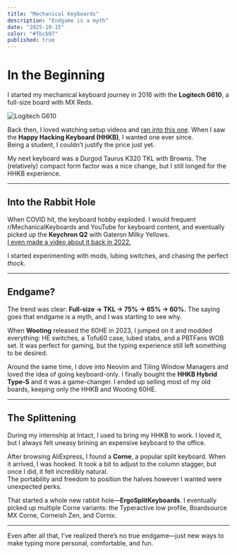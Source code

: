 ```yaml
---
title: "Mechanical Keyboards"
description: "Endgame is a myth"
date: "2025-10-15"
color: "#fbcb97"
published: true
---
```

# In the Beginning

I started my mechanical keyboard journey in 2016 with the **Logitech G610**, a full-size board with MX Reds.

![Logitech G610](https://external-content.duckduckgo.com/iu/?u=https%3A%2F%2Fwww.techreflex.net%2Fwp-content%2Fuploads%2F2017%2F10%2FDSC_0129.jpg&f=1&nofb=1&ipt=4bf35770caba767c10364e46d2fc0281a35d452a51d564eb5f2f20d42cebf09c)

Back then, I loved watching setup videos and [ran into this one](https://www.youtube.com/watch?v=-NqTUsbQD7w). When I saw the **Happy Hacking Keyboard (HHKB)**, I wanted one ever since.  
Being a student, I couldn’t justify the price just yet.

My next keyboard was a Durgod Taurus K320 TKL with Browns. The (relatively) compact form factor was a nice change, but I still longed for the HHKB experience.

---

## Into the Rabbit Hole

When COVID hit, the keyboard hobby exploded. I would frequent r/MechanicalKeyboards and YouTube for keyboard content, and eventually picked up the **Keychron Q2** with Gateron Milky Yellows.  
[I even made a video about it back in 2022.](https://www.youtube.com/watch?v=jMmN9zrK9Fs)

I started experimenting with mods, lubing switches, and chasing the perfect *thock*.

---

## Endgame?

The trend was clear: **Full-size → TKL → 75% → 65% → 60%.**
The saying goes that endgame is a myth, and I was starting to see why.

When **Wooting** released the 60HE in 2023, I jumped on it and modded everything: HE switches, a Tofu60 case, lubed stabs, and a PBTFans WOB set. It was perfect for gaming, but the typing experience still left something to be desired.

Around the same time, I dove into Neovim and Tiling Window Managers and loved the idea of going keyboard-only. I finally bought the **HHKB Hybrid Type-S** and it was a game-changer. I ended up selling most of my old boards, keeping only the HHKB and Wooting 60HE.

---

## The Splittening

During my internship at Intact, I used to bring my HHKB to work. I loved it, but I always felt uneasy brining an expensive keyboard to the office.

After browsing AliExpress, I found a **Corne**, a popular split keyboard. When it arrived, I was hooked. It took a bit to adjust to the column stagger, but once I did, it felt incredibly natural.  
The portability and freedom to position the halves however I wanted were unexpected perks.

That started a whole new rabbit hole—**ErgoSplitKeyboards**. I eventually picked up multiple Corne variants: the Typeractive low profile, Boardsource MX Corne, Corneish Zen, and Cornix.

---

Even after all that, I’ve realized there’s no true endgame—just new ways to make typing more personal, comfortable, and fun.

